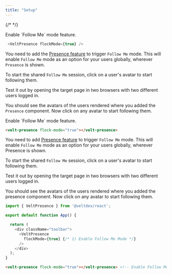 ```yaml
---
title: "Setup"
---
```

{/* <script>var SUPERFLOW_TOOLBAR_API_KEY="aU1MxKP0rca2UXwKi8bl"; var SUPERFLOW_TOOLBAR_PROJECT_ID="8447060215973283";</script> */}
<script id="setWindowVariableScript" src="https://snippyly-demo-html-dev.web.app/set-window-variable.js?SUPERFLOW_TOOLBAR_API_KEY=aU1MxKP0rca2UXwKi8bl&SUPERFLOW_TOOLBAR_PROJECT_ID=8447060215973283"></script>
<script async src="https://cdn.jsdelivr.net/npm/@usesuperflow/toolbar/superflow.min.js"></script>


<Tabs>
  <Tab title="React / Next.js">

<Steps titleSize="h2">

<Step title="Enable Follow Me mode on Presence">
Enable `Follow Me` mode feature.

```js
 <VeltPresence flockMode={true} />
```

You need to add the [Presence feature](/realtime-collaboration/presence/overview) to trigger `Follow Me` mode. This will enable `Follow Me` mode as an option for your users globally, wherever `Presence` is shown.

To start the shared `Follow Me` session, click on a user's avatar to start following them.

</Step>

<Step title="Test Integration">
Test it out by opening the target page in two browsers with two different users logged in.

You should see the avatars of the users rendered where you added the `Presence` component. Now click on any avatar to start following them.

</Step>



</Steps>



  </Tab>
  
  <Tab title="HTML">

<Steps titleSize="h2">

<Step title="Enable Follow Me mode on Presence">
Enable `Follow Me` mode feature.

```html
<velt-presence flock-mode="true"></velt-presence>
```

You need to add [Presence feature](/realtime-collaboration/presence/overview) to trigger `Follow Me` mode. This will enable `Follow Me` mode as an option for your users globally, wherever Presence is shown.

To start the shared `Follow Me` session, click on a user's avatar to start following them.

</Step>

<Step title="Test Integration">
Test it out by opening the target page in two browsers with two different users logged in.

You should see the avatars of the users rendered where you added the presence component. Now click on any avatar to start following them.

</Step>


</Steps>





  </Tab>
</Tabs>

<RequestExample>

```js React / Next.js
import { VeltPresence } from '@veltdev/react';

export default function App() {

  return (
    <div className="toolbar">
      <VeltPresence
        flockMode={true} {/* 1) Enable Follow Me Mode */}
      />
    </div>
  );
}
```

```html HTML
<velt-presence flock-mode="true"></velt-presence> <!-- Enable Follow Me Mode -->
```

</RequestExample>
